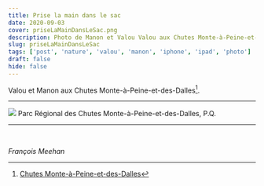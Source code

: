 ```yaml
---
title: Prise la main dans le sac
date: 2020-09-03
cover: priseLaMainDansLeSac.png
description: Photo de Manon et Valou Valou aux Chutes Monte-à-Peine-et-des-Dalles
slug: priseLaMainDansLeSac
tags: ['post', 'nature', 'valou', 'manon', 'iphone', 'ipad', 'photo']
draft: false
hide: false
---
```



Valou et Manon aux Chutes Monte-à-Peine-et-des-Dalles[^1].


---


<Flex>
  <Card width={[ 256, 320 ]} mx='auto'>
    <Image src='priseLaMainDansLeSac.png'/>
    <Text>
      Parc Régional des Chutes Monte-à-Peine-et-des-Dalles, P.Q.
    </Text>
  </Card>
</Flex>

---


<br/>

*François Meehan*

[^1]: [Chutes Monte-à-Peine-et-des-Dalles](http://parcdeschutes.com/)
